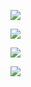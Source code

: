 ![](/swr-logo.svg)

![][link-def]

[link-def]: /favicon/android-chrome-512x512.png

![](/favicon/android-chrome-512x512.png)

![](../../../../public/favicon/android-chrome-512x512.png)
